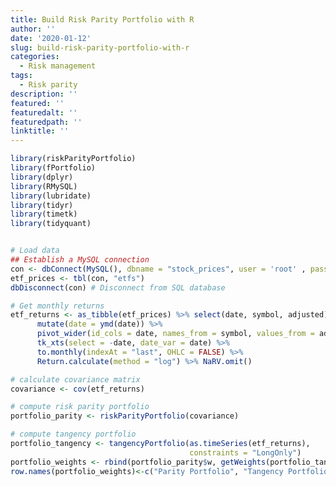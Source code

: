 ```yaml
---
title: Build Risk Parity Portfolio with R
author: ''
date: '2020-01-12'
slug: build-risk-parity-portfolio-with-r
categories:
  - Risk management
tags:
  - Risk parity
description: ''
featured: ''
featuredalt: ''
featuredpath: ''
linktitle: ''
---
```



```r
library(riskParityPortfolio)
library(fPortfolio)
library(dplyr)
library(RMySQL)
library(lubridate)
library(tidyr)
library(timetk)
library(tidyquant)


# Load data
## Establish a MySQL connection
con <- dbConnect(MySQL(), dbname = "stock_prices", user = 'root' , password='paperback12')
etf_prices <- tbl(con, "etfs")
dbDisconnect(con) # Disconnect from SQL database

# Get monthly returns
etf_returns <- as_tibble(etf_prices) %>% select(date, symbol, adjusted) %>% 
      mutate(date = ymd(date)) %>% 
      pivot_wider(id_cols = date, names_from = symbol, values_from = adjusted) %>%
      tk_xts(select = -date, date_var = date) %>%
      to.monthly(indexAt = "last", OHLC = FALSE) %>% 
      Return.calculate(method = "log") %>% NaRV.omit()

# calculate covariance matrix
covariance <- cov(etf_returns)

# compute risk parity portfolio
portfolio_parity <- riskParityPortfolio(covariance)

# compute tangency portfolio
portfolio_tangency <- tangencyPortfolio(as.timeSeries(etf_returns), 
                                        constraints = "LongOnly")
portfolio_weights <- rbind(portfolio_parity$w, getWeights(portfolio_tangency))
row.names(portfolio_weights)<-c("Parity Portfolio", "Tangency Portfolio")
```

